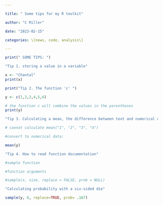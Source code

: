 ```yaml
---

title: " Some tips for my R toolkit"

author: "C Miller"

date: "2023-02-15"

categories: \[news, code, analysis\]

---
```


```r

print(" SOME TIPS: ")

"Tip 1. storing a value in a variable"

x <- "Chantal"
print(x)

print("Tip 2. The function 'c' ")

y <- c(1,2,3,4,5,6)

# the function c will combine the values in the parentheses
print(y)

"Tip 3. Calculating a mean, the difference between text and numerical data"

# cannot calculate mean("1", "2", "3", "4")

#convert to numerical data:

mean(y)

"Tip 4. How to read function documentation"

#sample function

#function arguments

#sample(x, size, replace = FALSE, prob = NULL)

"Calculating probability with a six-sided die"

sample(y, 6, replace=TRUE, prob= .167)


```
